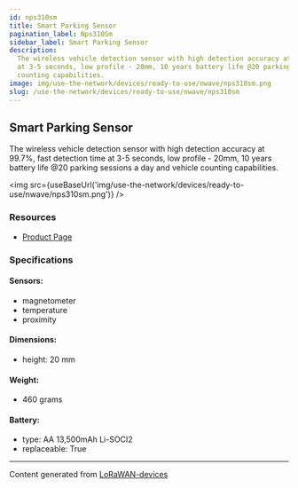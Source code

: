 ```yaml
---
id: nps310sm
title: Smart Parking Sensor
pagination_label: Nps310Sm
sidebar_label: Smart Parking Sensor
description:
  The wireless vehicle detection sensor with high detection accuracy at 99.7%, fast detection time
  at 3-5 seconds, low profile - 20mm, 10 years battery life @20 parking sessions a day and vehicle
  counting capabilities.
image: img/use-the-network/devices/ready-to-use/nwave/nps310sm.png
slug: /use-the-network/devices/ready-to-use/nwave/nps310sm
---
```



## Smart Parking Sensor

The wireless vehicle detection sensor with high detection accuracy at 99.7%, fast detection time at
3-5 seconds, low profile - 20mm, 10 years battery life @20 parking sessions a day and vehicle
counting capabilities.

<img src={useBaseUrl('img/use-the-network/devices/ready-to-use/nwave/nps310sm.png')} />

### Resources

- [Product Page](https://www.nwave.io/smart-parking-sensor/)

### Specifications

#### Sensors:

- magnetometer
- temperature
- proximity

#### Dimensions:

- height: 20 mm

#### Weight:

- 460 grams

#### Battery:

- type: AA 13,500mAh Li-SOCI2
- replaceable: True

---

Content generated from [LoRaWAN-devices](https://github.com/TheThingsNetwork/lorawan-devices)
